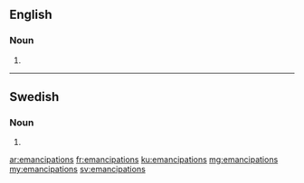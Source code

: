 ==English==

===Noun===
{{head|en|noun plural form}}

# {{plural of|emancipation|lang=en}}

----

==Swedish==

===Noun===
{{head|sv|noun form}}

# {{sv-noun-form-indef-gen|emancipation}}

[[ar:emancipations]]
[[fr:emancipations]]
[[ku:emancipations]]
[[mg:emancipations]]
[[my:emancipations]]
[[sv:emancipations]]